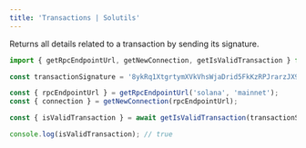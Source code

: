 ```yaml
---
title: 'Transactions | Solutils'
---
```


Returns all details related to a transaction by sending its signature.

```typescript {1,8}
import { getRpcEndpointUrl, getNewConnection, getIsValidTransaction } from '@lndgalante/solutils';

const transactionSignature = '8ykRq1XtgrtymXVkVhsWjaDrid5FkKzRPJrarzJX9a6EArbEUYMrst6vVC6TydDRG4sagSciK6pP5Lw9ZDnt3RD';

const { rpcEndpointUrl } = getRpcEndpointUrl('solana', 'mainnet');
const { connection } = getNewConnection(rpcEndpointUrl);

const { isValidTransaction } = await getIsValidTransaction(transactionSignature, connection);

console.log(isValidTransaction); // true
```
